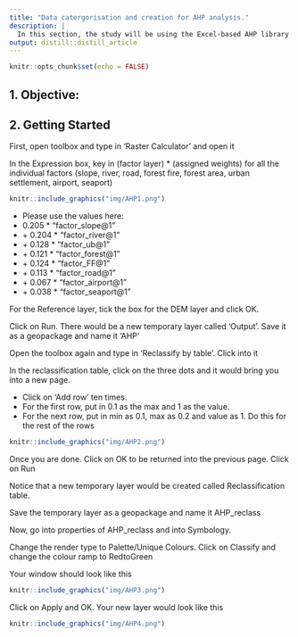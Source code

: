 ```yaml
---
title: "Data catergorisation and creation for AHP analysis."
description: |
  In this section, the study will be using the Excel-based AHP library such as the AHP Template provided by SCB Associates.
output: distill::distill_article
---
```


```r
knitr::opts_chunk$set(echo = FALSE)
```

## 1. Objective: 



## 2. Getting Started

First, open toolbox and type in 'Raster Calculator' and open it 

In the Expression box, key in (factor layer)  * (assigned weights) for all the individual factors (slope, river, road, forest fire, forest area, urban settlement, airport, seaport)

```r
knitr::include_graphics("img/AHP1.png")
```

* Please use the values here:
+ 0.205 * "factor_slope@1"
+ \+ 0.204 * "factor_river@1"
+ \+ 0.128 * "factor_ub@1"
+ \+ 0.121 * "factor_forest@1"
+ \+ 0.124 * "factor_FF@1"
+ \+ 0.113 * "factor_road@1"
+ \+ 0.067 * "factor_airport@1"
+ \+ 0.038 * "factor_seaport@1"

 
For the Reference layer, tick the box for the DEM layer and click OK.

Click on Run. There would be a new temporary layer called 'Output'. Save it as a geopackage and name it 'AHP'

Open the toolbox again and type in 'Reclassify by table'. Click into it 

In the reclassification table, click on the three dots and it would bring you into a new page.

* Click on 'Add row' ten times.
+ For the first row, put in 0.1 as the max and 1 as the value.
+ For the next row, put in min as 0.1, max as 0.2 and value as 1. Do this for the rest of the rows

```r
knitr::include_graphics("img/AHP2.png")
```

Once you are done. Click on OK to be returned into the previous page. Click on Run

Notice that a new temporary layer would be created called Reclassification table.

Save the temporary layer as a geopackage and name it AHP_reclass

Now, go into properties of AHP_reclass and into Symbology.

Change the render type to Palette/Unique Colours. Click on Classify and change the colour ramp to RedtoGreen

Your window should look like this

```r
knitr::include_graphics("img/AHP3.png")
```

Click on Apply and OK. Your new layer would look like this 

```r
knitr::include_graphics("img/AHP4.png")
```